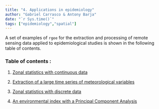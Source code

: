 ```yaml
---
title: "4. Applications in epidemiology"
author: "Gabriel Carrasco & Antony Barja"
date: "`r Sys.time()`"
tags: ["epidemiology","spatial"]
---
```


A set of examples of `rgee` for the extraction and processing of remote sensing data applied to epidemiological studies is shown in the following table of contents.


### Table of contents : 
 
 1. [Zonal statistics with continuous data](https://epi-rgee.netlify.app/demos/01_continuous_data/)     
  
 2. [Extraction of a large time series of meteorological variables](https://epi-rgee.netlify.app/demos/02_time_series/)
 
 3. [Zonal statistics with discrete data](https://epi-rgee.netlify.app/demos/03_discrete_data/)
 
 4. [An environmental index with a Principal Component Analysis](https://epi-rgee.netlify.app/demos/04_pca/)
 
